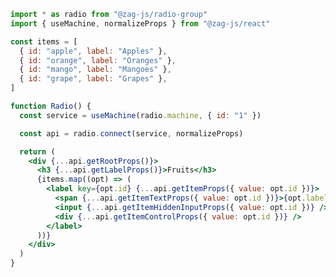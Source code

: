 ```jsx
import * as radio from "@zag-js/radio-group"
import { useMachine, normalizeProps } from "@zag-js/react"

const items = [
  { id: "apple", label: "Apples" },
  { id: "orange", label: "Oranges" },
  { id: "mango", label: "Mangoes" },
  { id: "grape", label: "Grapes" },
]

function Radio() {
  const service = useMachine(radio.machine, { id: "1" })

  const api = radio.connect(service, normalizeProps)

  return (
    <div {...api.getRootProps()}>
      <h3 {...api.getLabelProps()}>Fruits</h3>
      {items.map((opt) => (
        <label key={opt.id} {...api.getItemProps({ value: opt.id })}>
          <span {...api.getItemTextProps({ value: opt.id })}>{opt.label}</span>
          <input {...api.getItemHiddenInputProps({ value: opt.id })} />
          <div {...api.getItemControlProps({ value: opt.id })} />
        </label>
      ))}
    </div>
  )
}
```

